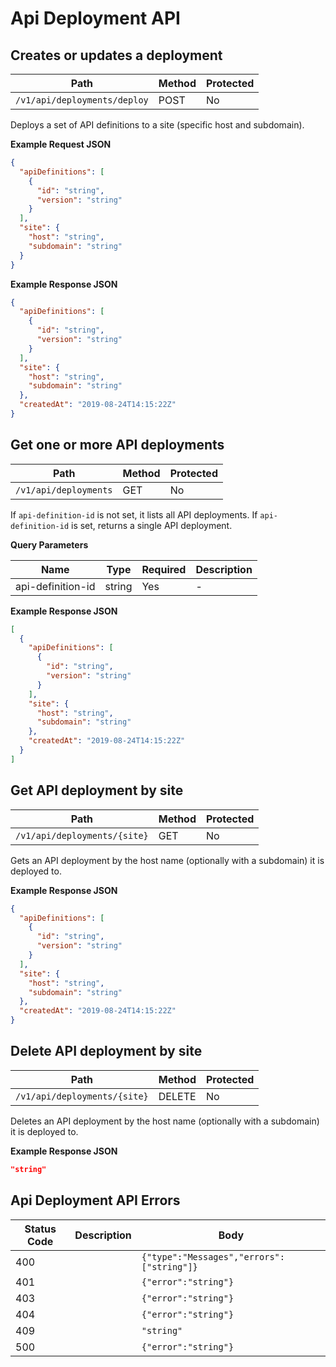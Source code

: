 # Api Deployment API

## Creates or updates a deployment

| Path                         | Method | Protected |
| ---------------------------- | ------ | --------- |
| `/v1/api/deployments/deploy` | POST   | No        |

Deploys a set of API definitions to a site (specific host and subdomain).

**Example Request JSON**

```json copy
{
  "apiDefinitions": [
    {
      "id": "string",
      "version": "string"
    }
  ],
  "site": {
    "host": "string",
    "subdomain": "string"
  }
}
```

**Example Response JSON**

```json copy
{
  "apiDefinitions": [
    {
      "id": "string",
      "version": "string"
    }
  ],
  "site": {
    "host": "string",
    "subdomain": "string"
  },
  "createdAt": "2019-08-24T14:15:22Z"
}
```

## Get one or more API deployments

| Path                  | Method | Protected |
| --------------------- | ------ | --------- |
| `/v1/api/deployments` | GET    | No        |

If `api-definition-id` is not set, it lists all API deployments.
If `api-definition-id` is set, returns a single API deployment.

**Query Parameters**

| Name              | Type   | Required | Description |
| ----------------- | ------ | -------- | ----------- |
| api-definition-id | string | Yes      | -           |

**Example Response JSON**

```json copy
[
  {
    "apiDefinitions": [
      {
        "id": "string",
        "version": "string"
      }
    ],
    "site": {
      "host": "string",
      "subdomain": "string"
    },
    "createdAt": "2019-08-24T14:15:22Z"
  }
]
```

## Get API deployment by site

| Path                         | Method | Protected |
| ---------------------------- | ------ | --------- |
| `/v1/api/deployments/{site}` | GET    | No        |

Gets an API deployment by the host name (optionally with a subdomain) it is deployed to.

**Example Response JSON**

```json copy
{
  "apiDefinitions": [
    {
      "id": "string",
      "version": "string"
    }
  ],
  "site": {
    "host": "string",
    "subdomain": "string"
  },
  "createdAt": "2019-08-24T14:15:22Z"
}
```

## Delete API deployment by site

| Path                         | Method | Protected |
| ---------------------------- | ------ | --------- |
| `/v1/api/deployments/{site}` | DELETE | No        |

Deletes an API deployment by the host name (optionally with a subdomain) it is deployed to.

**Example Response JSON**

```json copy
"string"
```

## Api Deployment API Errors

| Status Code | Description | Body                                      |
| ----------- | ----------- | ----------------------------------------- |
| 400         |             | `{"type":"Messages","errors":["string"]}` |
| 401         |             | `{"error":"string"}`                      |
| 403         |             | `{"error":"string"}`                      |
| 404         |             | `{"error":"string"}`                      |
| 409         |             | `"string"`                                |
| 500         |             | `{"error":"string"}`                      |

